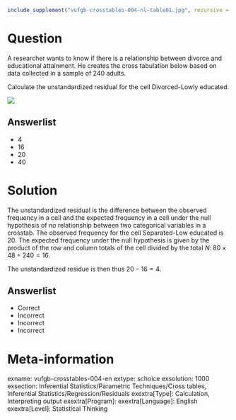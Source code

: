 ```r
include_supplement("vufgb-crosstables-004-nl-table01.jpg", recursive = TRUE)
```

Question
========

A researcher wants to know if there is a relationship between divorce and educational attainment. He creates the cross tabulation below based on data collected in a sample of 240 adults.

Calculate the unstandardized residual for the cell Divorced-Lowly educated.

![](vufgb-crosstables-004-nl-table01.jpg)
  
Answerlist
----------
* 4
* 16
* 20
* 40

Solution
========

The unstandardized residual is the difference between the observed frequency in a cell and the expected frequency in a cell under the null hypothesis of no relationship between two categorical variables in a crosstab. The observed frequency for the cell Separated-Low educated is 20. The expected frequency under the null hypothesis is given by the product of the row and column totals of the cell divided by the total $N: \; 80 \times 48 \div 240 = 16$.

The unstandardized residue is then thus $20-16 = 4$.

Answerlist
----------
* Correct
* Incorrect
* Incorrect
* Incorrect

Meta-information
================
exname: vufgb-crosstables-004-en
extype: schoice
exsolution: 1000
exsection: Inferential Statistics/Parametric Techniques/Cross tables, Inferential Statistics/Regression/Residuals
exextra[Type]: Calculation, Interpreting output
exextra[Program]: 
exextra[Language]: English
exextra[Level]: Statistical Thinking
